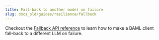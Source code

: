 ```yaml
---
title: Fall-back to another model on failure
slug: docs_old/guides/resilience/fallback
---
```



Checkout the [Fallback API reference](/docs/syntax/client/redundancy) to learn how to make a BAML client fall-back to a different LLM on failure.